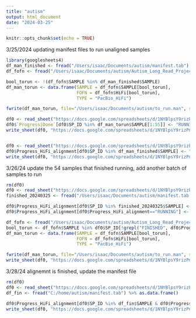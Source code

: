---
title: "autism"
output: html_document
date: "2024-03-25"
---

```{r setup, include=FALSE}
knitr::opts_chunk$set(echo = TRUE)
```



3/25/2024
updating manifest files to run unaligned samples
```{r}
library(googlesheets4)
df_man_finished <- fread("/Users/isaac/Documents/autism/manifest.tab") %>% as.data.frame()
df_fofn <- fread("/Users/isaac/Documents/autism/Autism_Long_Read_Project_Yang_Mei - FOFN_summary.tsv") %>% as.data.frame()

bool_torun <- !(df_fofn$SAMPLE %in% df_man_finished$SAMPLE)
df_man_torun <- data.frame(SAMPLE = df_fofn$SAMPLE[bool_torun], 
                           FOFN = df_fofn$HiFi[bool_torun], 
                           TYPE = "PacBio_HiFi")

fwrite(df_man_torun, file="/Users/isaac/Documents/autism/to_run.man", sep="\t", col.names = TRUE, row.names = FALSE, quote=FALSE)

df0 <- read_sheet("https://docs.google.com/spreadsheets/d/1NYBlpsY9rizPnUMT_qE1oHg8ZGnYocCaMk7CXciZqyk/edit#gid=448025372", sheet = "alignment_status") %>% as.data.frame()
df0$`Progress|Done`[df0$SP_ID %in% df_man_torun$SAMPLE[1:55]] <- "RUNNING"
write_sheet(df0, "https://docs.google.com/spreadsheets/d/1NYBlpsY9rizPnUMT_qE1oHg8ZGnYocCaMk7CXciZqyk/edit#gid=448025372", sheet = "alignment_status2")


df0 <- read_sheet("https://docs.google.com/spreadsheets/d/1NYBlpsY9rizPnUMT_qE1oHg8ZGnYocCaMk7CXciZqyk/edit#gid=448025372", sheet = "alignment_status") %>% as.data.frame()
df0$Progress_HiFi_alignment[df0$SP_ID %in% df_man_finished$SAMPLE] <- "FINISHED_YS"
write_sheet(df0, "https://docs.google.com/spreadsheets/d/1NYBlpsY9rizPnUMT_qE1oHg8ZGnYocCaMk7CXciZqyk/edit#gid=448025372", sheet = "alignment_status2")
```

3/26/24
update the 54 samples that finished running, add another batch of samples to run
```{r}
rm(df0)
df0 <- read_sheet("https://docs.google.com/spreadsheets/d/1NYBlpsY9rizPnUMT_qE1oHg8ZGnYocCaMk7CXciZqyk/edit#gid=448025372", sheet = "alignment_status") %>% as.data.frame()
finished_20240325 <- fread("/Users/isaac/Documents/autism/manifest.tab.20240325") %>% as.data.frame()

df0$Progress_HiFi_alignment[df0$SP_ID %in% finished_20240325$SAMPLE] <- "FINISHED_IW"
df0$Progress_HiFi_alignment[df0$Progress_HiFi_alignment=="RUNNING"] <- ""

df_fofn <- fread("/Users/isaac/Documents/autism/Autism_Long_Read_Project_Yang_Mei - FOFN_summary.tsv") %>% as.data.frame()
bool_torun <- df_fofn$SAMPLE %in% df0$SP_ID[!grepl("FINISHED", df0$Progress_HiFi_alignment)]
df_man_torun <- data.frame(SAMPLE = df_fofn$SAMPLE[bool_torun], 
                           FOFN = df_fofn$HiFi[bool_torun], 
                           TYPE = "PacBio_HiFi")

fwrite(df_man_torun, file="/Users/isaac/Documents/autism/to_run.man", sep="\t", col.names = TRUE, row.names = FALSE, quote=FALSE)
write_sheet(df0, "https://docs.google.com/spreadsheets/d/1NYBlpsY9rizPnUMT_qE1oHg8ZGnYocCaMk7CXciZqyk/edit#gid=448025372", sheet = "alignment_status2")
```

3/28/24
alignemnt is finished, update the manifest file
```{r}
rm(df0)
df0 <- read_sheet("https://docs.google.com/spreadsheets/d/1NYBlpsY9rizPnUMT_qE1oHg8ZGnYocCaMk7CXciZqyk/edit#gid=448025372", sheet = "alignment_status") %>% as.data.frame()
df_fin <- fread("C:/home/autism/manifest.tab") %>% as.data.frame()

df0$Progress_HiFi_alignment[df0$SP_ID %in% df_fin$SAMPLE & df0$Progress_HiFi_alignment=="RUNNING"] <- "FINISHED_IW"
write_sheet(df0, "https://docs.google.com/spreadsheets/d/1NYBlpsY9rizPnUMT_qE1oHg8ZGnYocCaMk7CXciZqyk/edit#gid=448025372", sheet = "alignment_status2")
```

